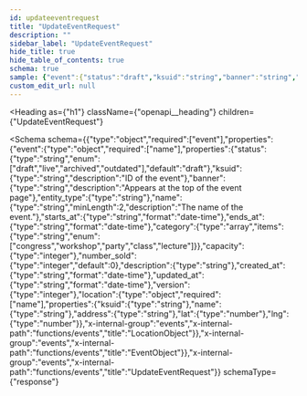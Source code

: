 ```yaml
---
id: updateeventrequest
title: "UpdateEventRequest"
description: ""
sidebar_label: "UpdateEventRequest"
hide_title: true
hide_table_of_contents: true
schema: true
sample: {"event":{"status":"draft","ksuid":"string","banner":"string","entity_type":"string","name":"string","starts_at":"2024-07-29T15:51:28.071Z","ends_at":"2024-07-29T15:51:28.071Z","category":["congress"],"capacity":0,"number_sold":0,"description":"string","created_at":"2024-07-29T15:51:28.071Z","updated_at":"2024-07-29T15:51:28.071Z","version":0,"location":{"ksuid":"string","name":"string","address":"string","lat":0,"lng":0}}}
custom_edit_url: null
---
```



<Heading
  as={"h1"}
  className={"openapi__heading"}
  children={"UpdateEventRequest"}
>
</Heading>





<Schema
  schema={{"type":"object","required":["event"],"properties":{"event":{"type":"object","required":["name"],"properties":{"status":{"type":"string","enum":["draft","live","archived","outdated"],"default":"draft"},"ksuid":{"type":"string","description":"ID of the event"},"banner":{"type":"string","description":"Appears at the top of the event page"},"entity_type":{"type":"string"},"name":{"type":"string","minLength":2,"description":"The name of the event."},"starts_at":{"type":"string","format":"date-time"},"ends_at":{"type":"string","format":"date-time"},"category":{"type":"array","items":{"type":"string","enum":["congress","workshop","party","class","lecture"]}},"capacity":{"type":"integer"},"number_sold":{"type":"integer","default":0},"description":{"type":"string"},"created_at":{"type":"string","format":"date-time"},"updated_at":{"type":"string","format":"date-time"},"version":{"type":"integer"},"location":{"type":"object","required":["name"],"properties":{"ksuid":{"type":"string"},"name":{"type":"string"},"address":{"type":"string"},"lat":{"type":"number"},"lng":{"type":"number"}},"x-internal-group":"events","x-internal-path":"functions/events","title":"LocationObject"}},"x-internal-group":"events","x-internal-path":"functions/events","title":"EventObject"}},"x-internal-group":"events","x-internal-path":"functions/events","title":"UpdateEventRequest"}}
  schemaType={"response"}
>
  
</Schema>
            
